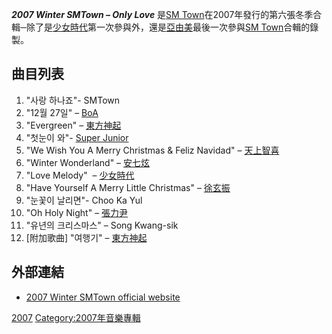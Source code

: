 {{Infobox album <!-- See Wikipedia:WikiProject_Albums -->
| name       = 2007 Winter SM Town – Only Love
| type       = 錄音室專輯
| artist     = [[SM_Town|SM Town]]
| cover      = 
| released   = 2007年
| recorded   = 
| genre      = 
| length     = 
| label      = [[SM_Entertainment|SM Entertainment]]
| producer   = 
| reviews    = 
| prev_title = [[2007_Summer_SMTown_–_Fragile|2007 Summer SMTown – Fragile]]
| prev_year  = 2007
| next_title = [[2009_Summer_SMTown_–_We_Are_Shining|2009 Summer SMTown – We Are Shining]]
| next_year  = 2009
}}
'''''2007 Winter SMTown – Only Love''''' 是[[SM_Town|SM Town]]在2007年發行的第六張冬季合輯─除了是[[少女時代|少女時代]]第一次參與外，還是[[亞由美|亞由美]]最後一次參與[[SM_Town|SM Town]]合輯的錄製。

== 曲目列表 ==
# "사랑 하나죠"- SMTown
# "12월 27일" – [[BoA|BoA]]
# "Evergreen" – [[東方神起|東方神起]] 
# "첫눈이 와"- [[Super_Junior|Super Junior]]
# "We Wish You A Merry Christmas & Feliz Navidad" – [[天上智喜|天上智喜]]
# "Winter Wonderland" – [[安七炫|安七炫]]
# "Love Melody"  – [[少女時代|少女時代]]
# "Have Yourself A Merry Little Christmas" – [[徐玄振|徐玄振]]
# "눈꽃이 날리면"- Choo Ka Yul
# "Oh Holy Night" – [[張力尹|張力尹]]
# "유년의 크리스마스" – Song Kwang-sik
# [附加歌曲] "여행기" – [[東方神起|東方神起]]

== 外部連結 ==
* {{ko icon}} [https://web.archive.org/web/20090407023840/http://smtown2007winter.iple.com/ 2007 Winter SMTown official website]

[[Category:SM_Town音樂專輯|2007]]
[[Category:2007年音樂專輯|Category:2007年音樂專輯]]